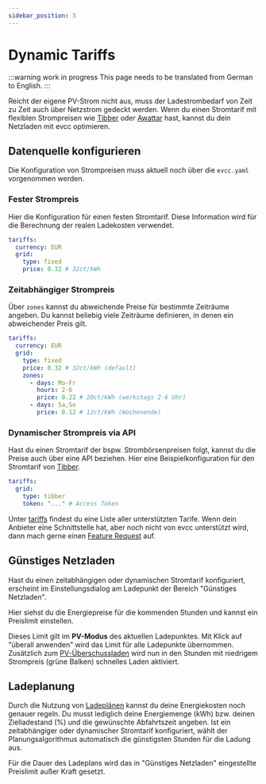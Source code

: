 ```yaml
---
sidebar_position: 3
---
```



# Dynamic Tariffs

:::warning work in progress
This page needs to be translated from German to English.
:::

Reicht der eigene PV-Strom nicht aus, muss der Ladestrombedarf von Zeit zu Zeit auch über Netzstrom gedeckt werden.
Wenn du einen Stromtarif mit flexiblen Strompreisen wie [Tibber](https://tibber.com/de/) oder [Awattar](https://www.awattar.de/) hast, kannst du dein Netzladen mit evcc optimieren.

## Datenquelle konfigurieren

Die Konfiguration von Strompreisen muss aktuell noch über die `evcc.yaml` vorgenommen werden.

### Fester Strompreis

Hier die Konfiguration für einen festen Stromtarif.
Diese Information wird für die Berechnung der realen Ladekosten verwendet.

```yaml
tariffs:
  currency: EUR
  grid:
    type: fixed
    price: 0.32 # 32ct/kWh
```

### Zeitabhängiger Strompreis

Über `zones` kannst du abweichende Preise für bestimmte Zeiträume angeben.
Du kannst beliebig viele Zeiträume definieren, in denen ein abweichender Preis gilt.

```yaml
tariffs:
  currency: EUR
  grid:
    type: fixed
    price: 0.32 # 32ct/kWh (default)
    zones:
      - days: Mo-Fr
        hours: 2-6
        price: 0.22 # 20ct/kWh (werkstags 2-6 Uhr)
      - days: Sa,So
        price: 0.12 # 12ct/kWh (Wochenende)
```

### Dynamischer Strompreis via API

Hast du einen Stromtarif der bspw. Strombörsenpreisen folgt, kannst du die Preise auch über eine API beziehen.
Hier eine Beispielkonfiguration für den Stromtarif von [Tibber](https://tibber.com/de/).

```yaml
tariffs:
  grid:
    type: tibber
    token: "..." # Access Token
```

Unter [tariffs](../reference/configuration/tariffs/) findest du eine Liste aller unterstützten Tarife.
Wenn dein Anbieter eine Schnittstelle hat, aber noch nicht von evcc unterstützt wird, dann mach gerne einen [Feature Request](https://github.com/evcc-io/evcc/issues/new/choose) auf.

## Günstiges Netzladen

Hast du einen zeitabhängigen oder dynamischen Stromtarif konfiguriert, erscheint im Einstellungsdialog am Ladepunkt der Bereich "Günstiges Netzladen".

<Screenshot
  name="features/screenshots/co2-loadpoint-settings"
  caption="Einstellungen am Ladepunkt"
/>

Hier siehst du die Energiepreise für die kommenden Stunden und kannst ein Preislimit einstellen.

<Screenshot
  name="features/screenshots/dynamicprice-modal"
  caption="Screenshot vom Smartes Netzladen Dialog mit eingestelltem Preislimit"
/>

Dieses Limit gilt im **PV-Modus** des aktuellen Ladepunktes.
Mit Klick auf "überall anwenden" wird das Limit für alle Ladepunkte übernommen.
Zusätzlich zum [PV-Überschussladen](./solar-charging) wird nun in den Stunden mit niedrigem Strompreis (grüne Balken) schnelles Laden aktiviert.

## Ladeplanung

Durch die Nutzung von [Ladeplänen](./plans) kannst du deine Energiekosten noch genauer regeln.
Du musst lediglich deine Energiemenge (kWh) bzw. deinen Zielladestand (%) und die gewünschte Abfahrtszeit angeben.
Ist ein zeitabhängiger oder dynamischer Stromtarif konfiguriert, wählt der Planungsalgorithmus automatisch die günstigsten Stunden für die Ladung aus.

<Screenshot
  name="features/screenshots/dynamicprice-plan"
  caption="Screenshot des Ladeplan Dialogs mit preisoptimierter Ladung"
/>

Für die Dauer des Ladeplans wird das in "Günstiges Netzladen" eingestellte Preislimit außer Kraft gesetzt.

